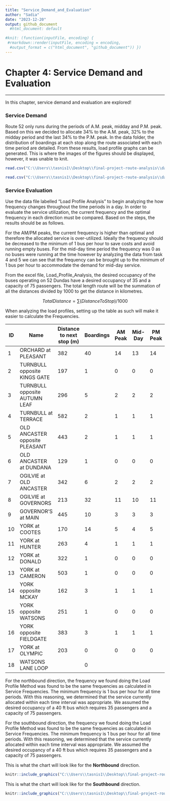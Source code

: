 ```yaml
---
title: "Service_Demand_and_Evaluation"
author: "Sadia"
date: "2023-12-20"
output: github_document
  #html_document: default

#knit: (function(inputFile, encoding) {
 #rmarkdown::render(inputFile, encoding = encoding,
  #output_format = c("html_document", "github_document")) })
---
```

# Chapter 4: Service Demand and Evaluation
___

In this chapter, service demand and evaluation are explored! 

### Service Demand
Route 52 only runs during the periods of A.M. peak, midday and P.M. peak. Based on this we decided to allocate 34% to the A.M. peak, 32% to the midday period and the last 34% to the P.M. peak. In the data folder, the distribution of boardings at each stop along the route associated with each time period are detailed. From these results, load profile graphs can be generated. This is where the images of the figures should be displayed, however, it was unable to knit.


```r

read.csv("C:\\Users\\tasnis1\\Desktop\\final-project-route-analysis\\data\\Load_Profile_Analysis_NB.csv")

read.csv("C:\\Users\\tasnis1\\Desktop\\final-project-route-analysis\\data\\Load_Profile_Analysis_SB.csv")
```

### Service Evaluation
Use the data file labelled "Load Profile Analysis" to begin analyzing the how frequency changes throughout the time periods in a day. In order to evaluate the service utilization, the current frequency and the optimal frequency in each direction must be compared. Based on the steps, the results should be as follows.

For the AM/PM peaks, the current frequency is higher than optimal and therefore the allocated service is over-utilized. Ideally the frequency should be decreased to the minimum of 1 bus per hour to save costs and avoid running empty buses. For the mid-day time period the frequency was 0 as no buses were running at the time however by analyzing the data from task 4 and 5 we can see that the frequency can be brought up to the minimum of 1 bus per hour to accommodate the demand for mid-day service.

From the excel file, Load_Profile_Analysis, the desired occupancy of the buses operating on 52 Dundas have a desired occupancy of 35 and a capacity of 75 passengers. The total length route will be the summation of all the distances divided by 1000 to get the distance in kilometres.

$$
Total Distance = \sum (Distance To  Stop)/1000
$$

When analyzing the load profiles, setting up the table as such will make it easier to calculate the Frequencies.

ID | Name | Distance to next stop (m) | Boardings | AM Peak | Mid-Day | PM Peak 
- | - | - | - | - | - | - 
1 | ORCHARD at PLEASANT | 382 | 40 | 14 | 13 | 14 
2 | TURNBULL opposite KINGS GATE | 197 | 1 | 0 | 0 | 0 
3 | TURNBULL opposite AUTUMN LEAF | 296 | 5 | 2 | 2 | 2 
4 | TURNBULL at TERRACE | 582 | 2 | 1 | 1 | 1 
5 | OLD ANCASTER opposite PLEASANT | 443 | 2 | 1 | 1 | 1  
6 | OLD ANCASTER at DUNDANA | 129 | 1 | 0 | 0 | 0 
7 | OGILVIE at OLD ANCASTER | 342 | 6 | 2 | 2 | 2 
8 | OGILVIE at GOVERNORS | 213 | 32 | 11 | 10 | 11 
9 | GOVERNOR'S at MAIN | 445 | 10 | 3 | 3 | 3 
10 | YORK at COOTES | 170 | 14 | 5 | 4 | 5 
11 | YORK at HUNTER | 263 | 4 | 1 | 1 | 1 
12 | YORK at DONALD | 322 | 1 | 0 | 0 | 0 
13 | YORK at CAMERON | 503 | 1 | 0 | 0 | 0 
14 | YORK opposite MCKAY | 162 | 3 | 1 | 1 | 1 
15 | YORK opposite WATSONS | 251 | 1 | 0 | 0 | 0 
16 | YORK opposite FIELDGATE | 383 | 3 | 1 | 1 | 1 
17 | YORK at OLYMPIC | 203 | 0 | 0 | 0 | 0 
18 | WATSONS LANE LOOP |  | 0 |  |  |  

For the northbound direction, the frequency we found doing the Load Profile Method was found to be the same frequencies as calculated in Service Frequencies. The minimum frequency is 1 bus per hour for all time periods. With this reasoning, we determined that the service currently allocated within each time interval was appropriate. We assumed the desired occupancy of a 40 ft bus which requires 35 passengers and a capacity of 75 passengers.

For the southbound direction, the frequency we found doing the Load Profile Method was found to be the same frequencies as calculated in Service Frequencies. The minimum frequency is 1 bus per hour for all time periods. With this reasoning, we determined that the service currently allocated within each time interval was appropriate. We assumed the desired occupancy of a 40 ft bus which requires 35 passengers and a capacity of 75 passengers.

This is what the chart will look like for the **Northbound** direction.

```r
knitr::include_graphics("C:\\Users\\tasnis1\\Desktop\\final-project-route-analysis\\figures\\Load_Profile_Northbound.png", error = FALSE)

```

This is what the chart will look like for the **Southbound** direction.

```r
knitr::include_graphics("C:\\Users\\tasnis1\\Desktop\\final-project-route-analysis\\figures\\Load_Profile_Southbound.png", error = FALSE)

```

